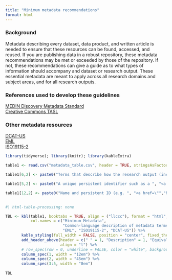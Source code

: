 ```yaml
---
title: "Minimum metadata recommendations"
format: html
---
```

### Background 

Metadata describing every dataset, data product, and written article is needed to ensure that these resources can be found, accessed, and reused. If you are publishing data in a robust repository, these metadata recommendations may be met or exceeded by those of the repository.  If not, these recommendations can give a guide as to what types of information should accompany and dataset or research output.  These essential metadata are meant to apply across all research domains and subject areas, and for all research outputs.  

### References used to develop these guidelines

[MEDIN Discovery Metadata Standard](https://medin.org.uk/sites/medin/files/documents/MEDIN_Schema_Documentation_3_1_2_brief.pdf)  
[Creative Commons TASL](https://wiki.creativecommons.org/wiki/Recommended_practices_for_attribution)  

### Other metadata resources

[DCAT-US](https://resources.data.gov/resources/dcat-us/)   
[EML](https://eml.ecoinformatics.org/)  
[ISO19115-2](https://www.iso.org/obp/ui/#iso:std:iso:19115:-2:ed-2:v1:en)  


```r
library(tidyverse); library(knitr); library(kableExtra)

table1 <- read.csv("metadata_table.csv", header = TRUE, stringsAsFactors = FALSE)
```

```r
table1[6,2] <- paste0("Terms that describe how the research output (including data) can be shared and reused.  Good practice is to explicitly state the license selected for the data.  The recommended licenses are ","<a href=\"","https://creativecommons.org/publicdomain/zero/1.0/","\">","CC0","</a>", " (public domain) or ", "<a href=\"","https://creativecommons.org/licenses/by/4.0/","\">","CC-BY","</a>", ".")

table1[5,2] <- paste0("A unique persistent identifier such as a ", "<a href=\"","https://www.doi.org/the-identifier/what-is-a-doi/","\">","Digital Object Identifier","</a>", " (DOI)")

table1[12,2] <- paste0("Name and persistent ID (e.g. ", "<a href=\"","https://ror.org/","\">","ROR","</a>", ", if available) of the organization(s) funding this research")
                    
```

```r
#| html-table-processing: none

TBL <- kbl(table1, booktabs = TRUE, align = ("llccc"), format = "html", escape = FALSE,
           col.names = c("Minimum Metadata", 
                         "Common-language description of metadata terms", 
                         "EML", "ISO19115-2", "DCAT-US")) %>% 
       kable_styling(full_width = FALSE, position = "center", fixed_thead = TRUE) %>% 
       add_header_above(header = c(" " = 1, "Description" = 1, "Equivalent fields in common metadata standards" = 3), 
                        align = "l") %>% 
       # row_spec(row = 0, underline = FALSE, color = "white", background = "#034969") %>% 
       column_spec(1, width = "12em") %>% 
       column_spec(2, width = "45em") %>% 
       column_spec(3:5, width = "8em") 
      
TBL
```



